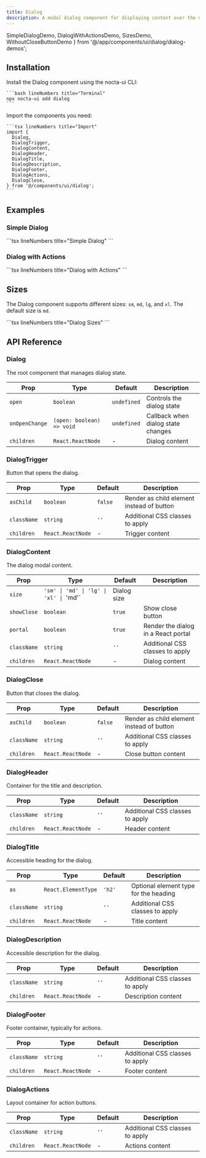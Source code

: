 ```yaml
---
title: Dialog
description: A modal dialog component for displaying content over the main interface with backdrop, keyboard navigation and accessibility features
---
```


  SimpleDialogDemo,
  DialogWithActionsDemo,
  SizesDemo,
  WithoutCloseButtonDemo
} from '@/app/components/ui/dialog/dialog-demos';

## Installation

<Steps>
  <Step>
    Install the Dialog component using the nocta-ui CLI:

    ```bash lineNumbers title="Terminal"
    npx nocta-ui add dialog
    ```
  </Step>
  <Step>
    Import the components you need:

    ```tsx lineNumbers title="Import"
    import {
      Dialog,
      DialogTrigger,
      DialogContent,
      DialogHeader,
      DialogTitle,
      DialogDescription,
      DialogFooter,
      DialogActions,
      DialogClose,
    } from '@/components/ui/dialog';
    ```
  </Step>
</Steps>

## Examples

### Simple Dialog

<DocsTabs defaultValue="preview">
  <DocsTab value="preview" lineNumbers title="Preview">
    <SimpleDialogDemo />
  </DocsTab>
  <DocsTab value="code" lineNumbers title="Code">
    ```tsx lineNumbers title="Simple Dialog"
    <Dialog>
      <DialogTrigger asChild>
        <Button>Open Dialog</Button>
      </DialogTrigger>
      <DialogContent>
        <DialogHeader>
          <DialogTitle>Welcome</DialogTitle>
          <DialogDescription>
            This is a basic dialog example with a title and description.
          </DialogDescription>
        </DialogHeader>
        <div className="p-4">
          <p className="text-sm">Dialog content goes here.</p>
        </div>
      </DialogContent>
    </Dialog>
    ```
  </DocsTab>
</DocsTabs>

### Dialog with Actions

<DocsTabs defaultValue="preview">
  <DocsTab value="preview" lineNumbers title="Preview">
    <DialogWithActionsDemo />
  </DocsTab>
  <DocsTab value="code" lineNumbers title="Code">
    ```tsx lineNumbers title="Dialog with Actions"
    <Dialog>
      <DialogTrigger asChild>
        <Button variant="secondary">Delete Item</Button>
      </DialogTrigger>
      <DialogContent>
        <DialogHeader>
          <DialogTitle>Confirm Deletion</DialogTitle>
          <DialogDescription>
            Are you sure you want to delete this item?
          </DialogDescription>
        </DialogHeader>
        <div className="p-4">
          <p className="text-sm">
            This will permanently remove <strong>Project Alpha</strong> and all associated data.
          </p>
        </div>
        <DialogFooter>
          <DialogActions>
            <DialogClose asChild>
              <Button variant="ghost" size="sm">Cancel</Button>
            </DialogClose>
            <Button variant="primary" size="sm">Delete</Button>
          </DialogActions>
        </DialogFooter>
      </DialogContent>
    </Dialog>
    ```
  </DocsTab>
</DocsTabs>

## Sizes

The Dialog component supports different sizes: `sm`, `md`, `lg`, and `xl`. The default size is `md`.

<DocsTabs defaultValue="preview">
  <DocsTab value="preview" lineNumbers title="Preview">
    <SizesDemo />
  </DocsTab>
  <DocsTab value="code" lineNumbers title="Code">
    ```tsx lineNumbers title="Dialog Sizes"
    <Dialog>
      <DialogTrigger asChild>
        <Button size="sm">Small</Button>
      </DialogTrigger>
      <DialogContent size="sm">
        <DialogHeader>
          <DialogTitle>Small Dialog</DialogTitle>
          <DialogDescription>This is a small dialog example.</DialogDescription>
        </DialogHeader>
        <div className="p-4">
          <p className="text-sm">Compact dialog for simple interactions.</p>
        </div>
      </DialogContent>
    </Dialog>
    ```
  </DocsTab>
</DocsTabs>

## API Reference

### Dialog

The root component that manages dialog state.

| Prop | Type | Default | Description |
|------|------|---------|-------------|
| `open` | `boolean` | `undefined` | Controls the dialog state |
| `onOpenChange` | `(open: boolean) => void` | `undefined` | Callback when dialog state changes |
| `children` | `React.ReactNode` | - | Dialog content |

### DialogTrigger

Button that opens the dialog.

| Prop | Type | Default | Description |
|------|------|---------|-------------|
| `asChild` | `boolean` | `false` | Render as child element instead of button |
| `className` | `string` | `''` | Additional CSS classes to apply |
| `children` | `React.ReactNode` | - | Trigger content |

### DialogContent

The dialog modal content.

| Prop | Type | Default | Description |
|------|------|---------|-------------|
| `size` | `'sm' \| 'md' \| 'lg' \| 'xl' \| `'md'` | Dialog size |
| `showClose` | `boolean` | `true` | Show close button |
| `portal` | `boolean` | `true` | Render the dialog in a React portal |
| `className` | `string` | `''` | Additional CSS classes to apply |
| `children` | `React.ReactNode` | - | Dialog content |

### DialogClose

Button that closes the dialog.

| Prop | Type | Default | Description |
|------|------|---------|-------------|
| `asChild` | `boolean` | `false` | Render as child element instead of button |
| `className` | `string` | `''` | Additional CSS classes to apply |
| `children` | `React.ReactNode` | - | Close button content |

### DialogHeader

Container for the title and description.

| Prop | Type | Default | Description |
|------|------|---------|-------------|
| `className` | `string` | `''` | Additional CSS classes to apply |
| `children` | `React.ReactNode` | - | Header content |

### DialogTitle

Accessible heading for the dialog.

| Prop | Type | Default | Description |
|------|------|---------|-------------|
| `as` | `React.ElementType` | `'h2'` | Optional element type for the heading |
| `className` | `string` | `''` | Additional CSS classes to apply |
| `children` | `React.ReactNode` | - | Title content |

### DialogDescription

Accessible description for the dialog.

| Prop | Type | Default | Description |
|------|------|---------|-------------|
| `className` | `string` | `''` | Additional CSS classes to apply |
| `children` | `React.ReactNode` | - | Description content |

### DialogFooter

Footer container, typically for actions.

| Prop | Type | Default | Description |
|------|------|---------|-------------|
| `className` | `string` | `''` | Additional CSS classes to apply |
| `children` | `React.ReactNode` | - | Footer content |

### DialogActions

Layout container for action buttons.

| Prop | Type | Default | Description |
|------|------|---------|-------------|
| `className` | `string` | `''` | Additional CSS classes to apply |
| `children` | `React.ReactNode` | - | Actions content |
